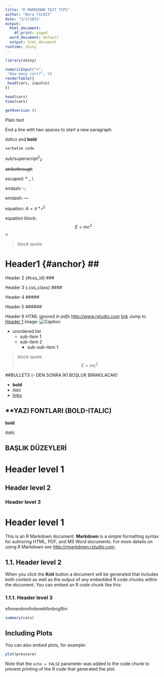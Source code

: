```yaml
---
title: "R MARKDOWN TEXT TIPS"
author: "Bora YILDIZ"
date: "3/3/2021"
output:
  html_document:
    df_print: paged
  word_document: default
  output: html_document
runtime: shiny
---
```


```r
library(shiny)
```

```r
numericInput("n",
 "How many cars?", 5)
renderTable({
 head(cars, input$n)
}) 

head(cars)
View(cars)
```

```r
getRversion ()
```

Plain text 

End a line with two spaces to start a new paragraph. 

*italics* and **bold**

`verbatim code`

sub/superscript^2^~2~ 

~~strikethrough~~

escaped: \* \_ \\ 

endash: --, 

emdash: --- 

equation: $A = \pi*r^{2}$ 

equation block: $$E = mc^{2}$$ \> 

>block quote \

# Header1 {\#anchor} \#\# 

Header 2 {\#css_id} \#\#\# 

Header 3 {.css_class} \#\#\#\# 

Header 4 \#\#\#\#\# 

Header 5 \#\#\#\#\#\# 

Header 6 
<!--Text comment--> 
\textbf{Tex ignored in HTML} 
<em>HTML ignored in pdfs</em> 
<http://www.rstudio.com> [link](www.rstudio.com) 
Jump to [Header 1](#anchor) image: ![Caption](smallorb.png) \

* unordered list 
    + sub-item 1
    + sub-item 2 
       - sub-sub-item 1
       

> block quote $$E = mc^{2}$$

\#\#BULLETS (- DEN SONRA İKİ BOŞLUK BIRAKILACAK)

-   **bold**\
-   *itaic*
-   [links](https://avesis.istanbul.edu.tr/borayildiz)

## \*\*YAZI FONTLARI (BOLD-ITALIC)

**bold**

*italic*

## BAŞLIK DÜZEYLERİ

# Header level 1

## Header level 2

### Header level 3

# Header level 1

This is an R Markdown document. **Markdown** is a simple formatting syntax for authoring HTML, PDF, and MS Word documents. For more details on using R Markdown see <http://rmarkdown.rstudio.com>.

## 1.1. Header level 2

When you click the **Knit** button a document will be generated that includes both content as well as the output of any embedded R code chunks within the document. You can embed an R code chunk like this:

### 1.1.1. Header level 3

efınveoıbnofınbowbfonbogfbn

```r
summary(cars)
```

## Including Plots

You can also embed plots, for example:

```r
plot(pressure)
```

Note that the `echo = FALSE` parameter was added to the code chunk to prevent printing of the R code that generated the plot.
